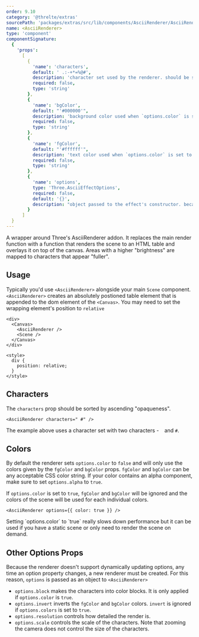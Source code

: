 ```yaml
---
order: 9.10
category: '@threlte/extras'
sourcePath: 'packages/extras/src/lib/components/AsciiRenderer/AsciiRenderer.svelte'
name: <AsciiRenderer>
type: 'component'
componentSignature:
  {
    'props':
      [
        {
          'name': 'characters',
          default: ' .:-+*=%@#',
          description: 'character set used by the renderer. should be sorted from least to most opaque',
          required: false,
          type: 'string'
        },
        {
          'name': 'bgColor',
          default: "'#000000'",
          description: 'background color used when `options.color` is set to `false`',
          required: false,
          type: 'string'
        },
        {
          'name': 'fgColor',
          default: "'#ffffff'",
          description: 'text color used when `options.color` is set to `false`',
          required: false,
          type: 'string'
        },
        {
          'name': 'options',
          type: 'Three.AsciiEffectOptions',
          required: false,
          default: '{}',
          description: "object passed to the effect's constructor. because the effect doesn't support adjusting individual option props, whenever an option prop changes, the effect must be recreated"
        }
      ]
  }
---
```


A wrapper around Three's AsciiRenderer addon. It replaces the main render function with a function that renders the scene to an HTML table and overlays it on top of the canvas. Areas with a higher "brightness" are mapped to characters that appear "fuller".

<Example path="extras/ascii-renderer" />

## Usage

Typically you'd use `<AsciiRenderer>` alongside your main `Scene` component. `<AsciiRenderer>` creates an absolutely postioned table element that is appended to the dom element of the `<Canvas>`. You may need to set the wrapping element's position to `relative`

```svelte
<div>
  <Canvas>
    <AsciiRenderer />
    <Scene />
  </Canvas>
</div>

<style>
  div {
    position: relative;
  }
</style>
```

## Characters

The `characters` prop should be sorted by ascending "opaqueness".

```svelte
<AsciiRenderer characters=" #" />
```

The example above uses a character set with two characters - ` ` and `#`.

## Colors

By default the renderer sets `options.color` to `false` and will only use the colors given by the `fgColor` and `bgColor` props. `fgColor` and `bgColor` can be any acceptable CSS color string. If your color contains an alpha component, make sure to set `options.alpha` to `true`.

If `options.color` is set to `true`, `fgColor` and `bgColor` will be ignored and the colors of the scene will be used for each individual colors.

```svelte
<AsciiRenderer options={{ color: true }} />
```

<Tip type="info">
  Setting `options.color` to `true` really slows down performance but it can be used if you have a
  static scene or only need to render the scene on demand.
</Tip>

## Other Options Props

Because the renderer doesn't support dynamically updating options, any time an option property changes, a new renderer must be created. For this reason, `options` is passed as an object to `<AsciiRenderer>`

- `options.block` makes the characters into color blocks. It is only applied if `options.color` is `true`.
- `options.invert` inverts the `fgColor` and `bgColor` colors. `invert` is ignored if `options.colors` is set to `true`.
- `options.resolution` controls how detailed the render is.
- `options.scale` controls the scale of the characters. Note that zooming the camera does not control the size of the characters.

